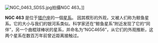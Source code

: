[[File:NGC_0463_SDSS.jpg|thumb]]拍攝NGC 463。]]
{{NGCInfoBox|NGCID=NGC 463|發現者=讓·瑪璉·愛德華·史提芬|發現日期=1871年12月16日|其他編號=UGC 840, MCG 3-4-19,ZWG 459.25|曆元=J2000.0|赤經=1時18分58.2秒|赤緯=16°19'31"
|星座=猎户座|星體=星系|星等=14.2|表面亮度=13.1|藍等=15.1}}

'''NGC 463''' 是位于[[猎户座|猎户座]]的一個[[星系|星系]]。
因其楔形的外观，又被人们称为鲸鱼星系。它的大小与我们的银河系类似。科学家还在“鲸鱼星系”附近发现了它的“同伴”，另一个曲棍球棒状的星系，并命名为“NGC4656”，从它们的外观推断，这两个星系在数百万年前曾近距离接触过。

{{NGCReference|463}}
{{Catalogs|NGC=463}}

{{Galaxy-stub}}